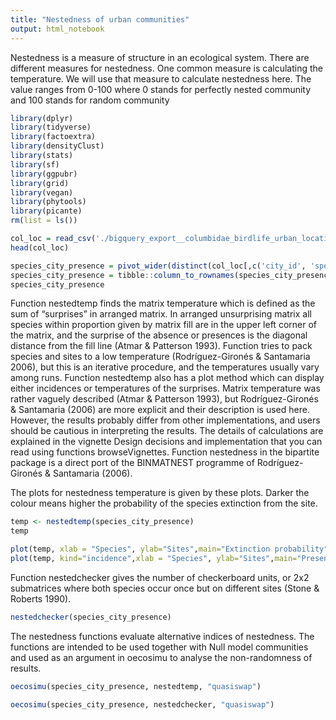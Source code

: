 ```yaml
---
title: "Nestedness of urban communities"
output: html_notebook
---
```


Nestedness is a measure of structure in an ecological system. There are different measures for nestedness. One common measure is calculating the temperature. We will use that measure to calculate nestedness here. The value ranges from 0-100 where 0 stands for perfectly nested community and 100 stands for random community

```r
library(dplyr)
library(tidyverse)
library(factoextra)
library(densityClust)
library(stats)
library(sf)
library(ggpubr)
library(grid)
library(vegan)
library(phytools)
library(picante)
rm(list = ls())
```

```r
col_loc = read_csv('./bigquery_export__columbidae_birdlife_urban_locations.csv')
head(col_loc)
```

```r
species_city_presence = pivot_wider(distinct(col_loc[,c('city_id', 'species_name', 'present_in_city')]), names_from = species_name, values_from = "present_in_city", values_fill = list(present_in_city = F))
species_city_presence = tibble::column_to_rownames(species_city_presence, var='city_id')
species_city_presence
```

Function nestedtemp finds the matrix temperature which is defined as the sum of “surprises” in arranged matrix. In arranged unsurprising matrix all species within proportion given by matrix fill are in the upper left corner of the matrix, and the surprise of the absence or presences is the diagonal distance from the fill line (Atmar & Patterson 1993). Function tries to pack species and sites to a low temperature (Rodríguez-Gironés & Santamaria 2006), but this is an iterative procedure, and the temperatures usually vary among runs. Function nestedtemp also has a plot method which can display either incidences or temperatures of the surprises. Matrix temperature was rather vaguely described (Atmar & Patterson 1993), but Rodríguez-Gironés & Santamaria (2006) are more explicit and their description is used here. However, the results probably differ from other implementations, and users should be cautious in interpreting the results. The details of calculations are explained in the vignette Design decisions and implementation that you can read using functions browseVignettes. Function nestedness in the bipartite package is a direct port of the BINMATNEST programme of Rodríguez-Gironés & Santamaria (2006). 

The plots for nestedness temperature is given by these plots. Darker the colour means higher the probability of the species extinction from the site.
```r
temp <- nestedtemp(species_city_presence)
temp
```

```r
plot(temp, xlab = "Species", ylab="Sites",main="Extinction probability")
plot(temp, kind="incidence",xlab = "Species", ylab="Sites",main="Presence-absence")
```


Function nestedchecker gives the number of checkerboard units, or 2x2 submatrices where both species occur once but on different sites (Stone & Roberts 1990). 
```r
nestedchecker(species_city_presence)
```


The nestedness functions evaluate alternative indices of nestedness. The functions are intended to be used together with Null model communities and used as an argument in oecosimu to analyse the non-randomness of results. 
```r
oecosimu(species_city_presence, nestedtemp, "quasiswap")
```

```r
oecosimu(species_city_presence, nestedchecker, "quasiswap")
```
